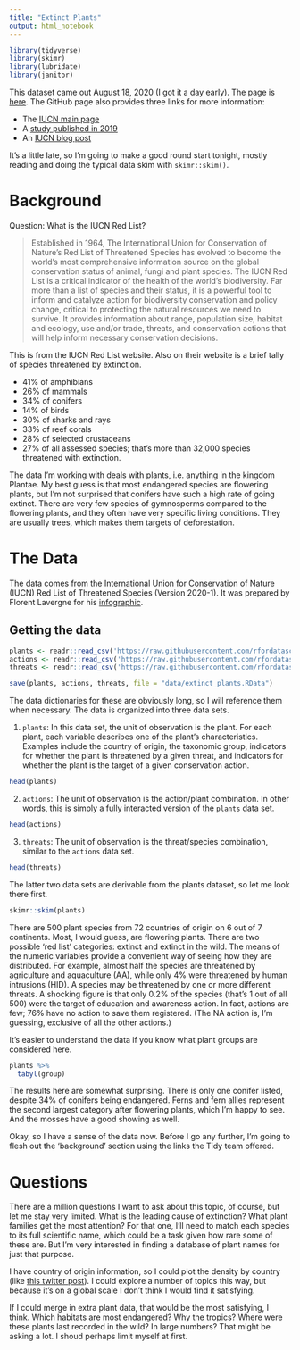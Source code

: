 ```yaml
---
title: "Extinct Plants"
output: html_notebook
---
```


```r
library(tidyverse)
library(skimr)
library(lubridate)
library(janitor)
```



This dataset came out August 18, 2020 (I got it a day early). The page is [here](https://github.com/rfordatascience/tidytuesday/blob/master/data/2020/2020-08-18/readme.md). The GitHub page also provides three links for more information: 

- The [IUCN main page](https://www.iucnredlist.org/)
- A [study published in 2019](https://advances.sciencemag.org/content/5/11/eaax9444)
- An [IUCN blog post](https://www.iucn.org/news/species/201909/over-half-europes-endemic-trees-face-extinction)

It's a little late, so I'm going to make a good round start tonight, mostly reading and doing the typical data skim with `skimr::skim()`. 

# Background
Question: What is the IUCN Red List? 

> Established in 1964, The International Union for Conservation of Nature’s Red List of Threatened Species has evolved to become the world’s most comprehensive information source on the global conservation status of animal, fungi and plant species.
The IUCN Red List is a critical indicator of the health of the world’s biodiversity. Far more than a list of species and their status, it is a powerful tool to inform and catalyze action for biodiversity conservation and policy change, critical to protecting the natural resources we need to survive. It provides information about range, population size, habitat and ecology, use and/or trade, threats, and conservation actions that will help inform necessary conservation decisions.

This is from the IUCN Red List website. Also on their website is a brief tally of species threatened by extinction. 

- 41% of amphibians
- 26% of mammals
- 34% of conifers
- 14% of birds
- 30% of sharks and rays
- 33% of reef corals
- 28% of selected crustaceans
- 27% of all assessed species; that's more than 32,000 species threatened with extinction.

The data I'm working with deals with plants, i.e. anything in the kingdom Plantae. My best guess is that most endangered species are flowering plants, but I'm not surprised that conifers have such a high rate of going extinct. There are very few species of gymnosperms compared to the flowering plants, and they often have very specific living conditions. They are usually trees, which makes them targets of deforestation. 

# The Data
The data comes from the International Union for Conservation of Nature (IUCN) Red List of Threatened Species (Version 2020-1). It was prepared by Florent Lavergne for his [infographic](https://www.behance.net/gallery/98304453/Infographic-Plants-in-Danger).

## Getting the data
```r
plants <- readr::read_csv('https://raw.githubusercontent.com/rfordatascience/tidytuesday/master/data/2020/2020-08-18/plants.csv')
actions <- readr::read_csv('https://raw.githubusercontent.com/rfordatascience/tidytuesday/master/data/2020/2020-08-18/actions.csv')
threats <- readr::read_csv('https://raw.githubusercontent.com/rfordatascience/tidytuesday/master/data/2020/2020-08-18/threats.csv')

save(plants, actions, threats, file = "data/extinct_plants.RData")
```

The data dictionaries for these are obviously long, so I will reference them when necessary. The data is organized into three data sets. 

1. `plants`: In this data set, the unit of observation is the plant. For each plant, each variable describes one of the plant's characteristics. Examples include the country of origin, the taxonomic group, indicators for whether the plant is threatened by a given threat, and indicators for whether the plant is the target of a given conservation action. 
```r
head(plants)
```



2. `actions`: The unit of observation is the action/plant combination. In other words, this is simply a fully interacted version of the `plants` data set. 
```r
head(actions)
```

3. `threats`: The unit of observation is the threat/species combination, similar to the `actions` data set. 
```r
head(threats)
```

The latter two data sets are derivable from the plants dataset, so let me look there first. 

```r
skimr::skim(plants)
```

There are 500 plant species from 72 countries of origin on 6 out of 7 continents. Most, I would guess, are flowering plants. There are two possible 'red list' categories: extinct and extinct in the wild. The means of the numeric variables provide a convenient way of seeing how they are distributed. For example, almost half the species are threatened by agriculture and aquaculture (AA), while only 4% were threatened by human intrusions (HID). A species may be threatened by one or more different threats. A shocking figure is that only 0.2% of the species (that's 1 out of all 500) were the target of education and awareness action. In fact, actions are few; 76% have no action to save them registered. (The NA action is, I'm guessing, exclusive of all the other actions.) 

It's easier to understand the data if you know what plant groups are considered here. 
```r
plants %>% 
  tabyl(group)
```
The results here are somewhat surprising. There is only one conifer listed, despite 34% of conifers being endangered. Ferns and fern allies represent the second largest category after flowering plants, which I'm happy to see. And the mosses have a good showing as well. 

Okay, so I have a sense of the data now. Before I go any further, I'm going to flesh out the 'background' section using the links the Tidy team offered. 


# Questions
There are a million questions I want to ask about this topic, of course, but let me stay very limited. What is the leading cause of extinction? What plant families get the most attention? For that one, I'll need to match each species to its full scientific name, which could be a task given how rare some of these are. But I'm very interested in finding a database of plant names for just that purpose. 

I have country of origin information, so I could plot the density by country (like [this twitter post](https://twitter.com/JDavison_/status/1295385653593743361)). I could explore a number of topics this way, but because it's on a global scale I don't think I would find it satisfying. 

If I could merge in extra plant data, that would be the most satisfying, I think. Which habitats are most endangered? Why the tropics? Where were these plants last recorded in the wild? In large numbers? That might be asking a lot. I shoud perhaps limit myself at first. 